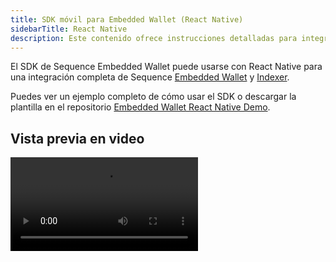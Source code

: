 ---
title: SDK móvil para Embedded Wallet (React Native)
sidebarTitle: React Native
description: Este contenido ofrece instrucciones detalladas para integrar el Sequence Embedded Wallet SDK con React Native, logrando una integración completa de wallet e indexador.
---

El SDK de Sequence Embedded Wallet puede usarse con React Native para una integración completa de Sequence [Embedded Wallet](/solutions/wallets/developers/embedded-wallet/overview) y [Indexer](/api-references/indexer/overview).

Puedes ver un ejemplo completo de cómo usar el SDK o descargar la plantilla en el repositorio [Embedded Wallet React Native Demo](https://github.com/0xsequence/demo-waas-react-native).

## Vista previa en video

<video controls className="w-full aspect-video" src="https://pub-f048362b915448c9b012a2e03c189024.r2.dev/SequenceMobileSDK.mp4" />

## Configuración con tus propias credenciales/llaves
Siga esta guía para obtener su clave de acceso al proyecto y otras credenciales/llaves: [/solutions/builder/embedded-wallet/configuration](/solutions/builder/embedded-wallet/configuration)

### Instrucciones específicas sobre cómo gestionar credenciales/llaves en las carpetas ./ios y ./android

#### iOS
Usando Expo, puede establecer GIDClientID en ios > infoPlist dentro del archivo app.json.

De forma manual, puede establecer GIDClientID en el archivo Info.plist para el inicio de sesión con Google.

#### Android
Usando Expo, puede establecer el intent-filter en android > intentFilters dentro del archivo app.json.

De forma manual, puede establecer el intent-filter en el archivo AndroidManifest.xml para el inicio de sesión con Google.

## Detalles de la integración

<Steps>
  <Step title="Configurar shims para ethers y otros paquetes relacionados con la criptografía">
    Primero, revise el contenido de [cryptoSetup.ts](https://github.com/0xsequence/demo-waas-react-native/blob/main/cryptoSetup.ts) para la configuración de los shims y el registro de `pbkdf2` para `ethers` desde `react-native-quick-crypto` a continuación:

    ```ts
    import { install } from "react-native-quick-crypto";
    install();

    import "react-native-url-polyfill/auto";
    import { ReadableStream } from "web-streams-polyfill";
    globalThis.ReadableStream = ReadableStream;

    import crypto from "react-native-quick-crypto";
    global.getRandomValues = crypto.getRandomValues;

    export * from "@ethersproject/shims";

    import * as ethers from "ethers";

    ethers.pbkdf2.register(
      (
        password: Uint8Array,
        salt: Uint8Array,
        iterations: number,
        keylen: number,
        algo: "sha256" | "sha512"
      ) => {
        console.info("Using react-native-quick-crypto for pbkdf2");
        return ethers.hexlify(
          new Uint8Array(
            crypto.pbkdf2Sync(
              password,
              salt,
              iterations,
              keylen,
              algo === "sha256" ? "SHA-256" : "SHA-512"
            )
          )
        );
      }
    );

    export * from "ethers";
    ```

    Luego, asegúrese de importar `cryptoSetup.ts` lo más temprano posible en el ciclo de vida de la app. En este demo, se importa y configura al inicio en [App.tsx](https://github.com/0xsequence/demo-waas-react-native/blob/main/App.tsx).

    En segundo lugar, es necesario establecer alias para algunos shims en `babel.config.js` con ayuda de la dependencia de desarrollo `babel-plugin-module-resolver`. Vea [babel.config.js](https://github.com/0xsequence/demo-waas-react-native/blob/main//babel.config.js) para el fragmento de código que actualiza los alias.
  </Step>

  <Step title="Inicializar Sequence WaaS">
    ```ts
    export const sequenceWaas = new SequenceWaaS(
      {
        network: initialNetwork,
        projectAccessKey: projectAccessKey,
        waasConfigKey: waasConfigKey,
      },
      localStorage,
      null,
      new KeychainSecureStoreBackend()
    );
    ```

    (Consulte el archivo [waasSetup.ts](https://github.com/0xsequence/demo-waas-react-native/blob/main/waasSetup.ts) para más detalles)
  </Step>

  <Step title="Inicio de sesión">
    Una vez que tenga una instancia de Sequence WaaS inicializada, puede usarla para iniciar sesión con correo electrónico, Google o Apple. Vea el fragmento de código de Google a continuación como ejemplo y consulte el archivo [App.tsx](https://github.com/0xsequence/demo-waas-react-native/blob/main/App.tsx) para más detalles.

    ```ts
    const redirectUri = `${iosRedirectUri}:/oauthredirect`;

    const scopes = ["openid", "profile", "email"];
    const request = new AuthRequest({
      clientId,
      scopes,
      redirectUri,
      usePKCE: true,
      extraParams: {
        audience: webClientId,
        include_granted_scopes: "true",
      },
    });

    const result = await request.promptAsync({
      authorizationEndpoint: `https://accounts.google.com/o/oauth2/v2/auth`,
    });

    if (result.type === "cancel") {
      return undefined;
    }

    const serverAuthCode = result?.params?.code;

    const configForTokenExchange: AccessTokenRequestConfig = {
      code: serverAuthCode,
      redirectUri,
      clientId: iosClientId,
      extraParams: {
        code_verifier: request?.codeVerifier || "",
        audience: webClientId,
      },
    };

    const tokenResponse = await exchangeCodeAsync(configForTokenExchange, {
      tokenEndpoint: "https://oauth2.googleapis.com/token",
    });

    const userInfo = await fetchUserInfo(tokenResponse.accessToken);

    const idToken = tokenResponse.idToken;

    if (!idToken) {
      throw new Error("No idToken");
    }

    try {
      const signInResult = await sequenceWaas.signIn(
        {
          idToken: idToken,
        },
        randomName()
      );

      console.log("signInResult", JSON.stringify(signInResult));
    } catch (e) {
      console.log("error", JSON.stringify(e));
    }
    ```
  </Step>

  <Step title="Operaciones de wallet">
    Una vez que haya iniciado sesión, puede usar la instancia `sequenceWaas` para realizar operaciones de wallet como enviar transacciones, firmar mensajes, etc. Vea el fragmento de código de Google a continuación como ejemplo y consulte el archivo [App.tsx](https://github.com/0xsequence/demo-waas-react-native/blob/main/App.tsx) para más detalles.

    ```ts
    // Signing a message
    const signature = await sequenceWaas.signMessage({ message: "your message" });

    // Sending a txn
    const txn = await sequenceWaas.sendTransaction({
      transactions: [
        {
          to: walletAddress,
          value: 0,
        },
      ],
    });
    ```
  </Step>

  <Step title="Notas de migración para la actualización a Ethers v6">
    - `react-native-quick-crypto-ethers-patch.js` y la configuración relacionada ya no son necesarias, ya que ethers v6 permite registrar la función pbkdf2 directamente desde el paquete `react-native-quick-crypto`. (Consulte [cryptoSetup.ts](https://github.com/0xsequence/demo-waas-react-native/blob/main//cryptoSetup.ts) para el código relacionado.)
    - Puede seguir la [guía de migración de ethers](https://docs.ethers.org/v6/migrating/) para migrar su base de código a ethers v6.

    <br />
  </Step>
</Steps>

## Dependencias

### Paquetes requeridos de Sequence

- @0xsequence/waas
- @0xsequence/react-native

### Otras dependencias/shims requeridas

#### Common

-   ethers

-   ethersproject/shims

-   expo

-   react-native-quick-crypto

-   react-native-mmkv

-   react-native-keychain

-   babel-plugin-module-resolver (como dependencia de desarrollo)

#### Para inicio de sesión con Apple y Google

- expo-web-browser
- expo-auth-session
- @invertase/react-native-apple-authentication

#### Para inicio de sesión con correo electrónico

- react-native-url-polyfill
- web-streams-polyfill
